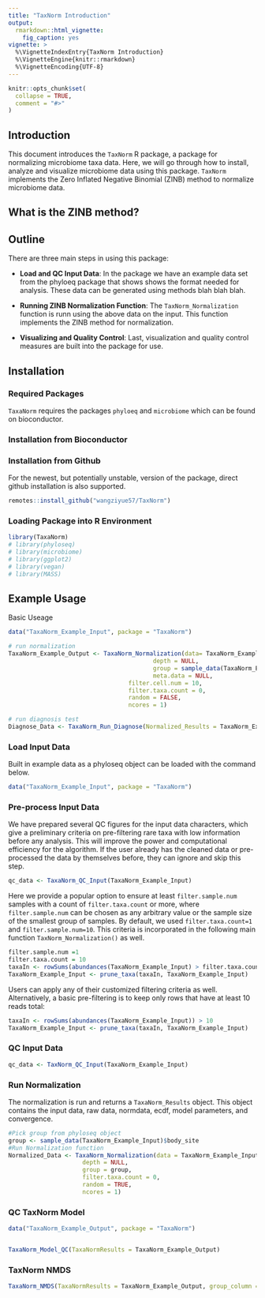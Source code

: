 ```yaml
---
title: "TaxNorm Introduction"
output: 
  rmarkdown::html_vignette:
    fig_caption: yes
vignette: >
  %\VignetteIndexEntry{TaxNorm Introduction}
  %\VignetteEngine{knitr::rmarkdown}
  %\VignetteEncoding{UTF-8}
---
```



```r
knitr::opts_chunk$set(
  collapse = TRUE,
  comment = "#>"
)
```


## Introduction

This document introduces the `TaxNorm` R package, a package for normalizing microbiome taxa data. Here, we will go through how to install, analyze and visualize microbiome data using this package. `TaxNorm` implements the Zero Inflated Negative Binomial (ZINB) method to normalize microbiome data. 

## What is the ZINB method?


## Outline

There are three main steps in using this package: 

- **Load and QC Input Data**: In the package we have an example data set from the phyloeq package that shows shows the format needed for analysis. These data can be generated using methods blah blah blah. 

- **Running ZINB Normalization Function**: The `TaxNorm_Normalization` function is runn using the above data on the input. This function implements the ZINB method for normalization.

- **Visualizing and Quality Control**: Last, visualization and quality control measures are built into the package for use. 


## Installation

### Required Packages 

`TaxaNorm` requires the packages `phyloeq` and `microbiome` which can be found on bioconductor. 

### Installation from Bioconductor

### Installation from Github

For the newest, but potentially unstable, version of the package, direct github installation is also supported.

```r
remotes::install_github("wangziyue57/TaxNorm")
```

### Loading Package into R Environment 

```r
library(TaxaNorm)
# library(phyloseq)
# library(microbiome)
# library(ggplot2)
# library(vegan)
# library(MASS)
```



## Example Usage

Basic Useage
```r
data("TaxaNorm_Example_Input", package = "TaxaNorm")

# run normalization
TaxaNorm_Example_Output <- TaxaNorm_Normalization(data= TaxaNorm_Example_Input, 
                                         depth = NULL, 
                                         group = sample_data(TaxaNorm_Example_Input)$body_site, 
                                         meta.data = NULL,
                                  filter.cell.num = 10,
                                  filter.taxa.count = 0,
                                  random = FALSE,
                                  ncores = 1)

# run diagnosis test
Diagnose_Data <- TaxaNorm_Run_Diagnose(Normalized_Results = TaxaNorm_Example_Output, prev = TRUE, equiv = TRUE, group = sample_data(TaxaNorm_Example_Input)$body_site)


```


### Load Input Data

Built in example data as a phyloseq object can be loaded with the command below. 

```r
data("TaxaNorm_Example_Input", package = "TaxaNorm")

```


### Pre-process Input Data

We have prepared several QC figures for the input data characters, which give a preliminary criteria on pre-filtering rare taxa with low information before any analysis. This will improve the power and computational efficiency for the algorithm. If the user already has the cleaned data or pre-processed the data by themselves before, they can ignore and skip this step.

```r
qc_data <- TaxaNorm_QC_Input(TaxaNorm_Example_Input)
```

Here we provide a popular option to ensure at least `filter.sample.num` samples with a count of `filter.taxa.count` or more, where `filter.sample.num` can be chosen as any arbitrary value or the sample size of the smallest group of samples. By default, we used `filter.taxa.count=1` and `filter.sample.num=10`. This criteria is incorporated in the following main function `TaxNorm_Normalization()` as well. 

```r
filter.sample.num =1
filter.taxa.count = 10
taxaIn <- rowSums(abundances(TaxaNorm_Example_Input) > filter.taxa.count) > filter.sample.num
TaxaNorm_Example_Input <- prune_taxa(taxaIn, TaxaNorm_Example_Input) 
```

Users can apply any of their customized filtering criteria as well. Alternatively, a basic pre-filtering is to keep only rows that have at least 10 reads total:

```r
taxaIn <- rowSums(abundances(TaxaNorm_Example_Input)) > 10
TaxaNorm_Example_Input <- prune_taxa(taxaIn, TaxaNorm_Example_Input) 
```

### QC Input Data

```r
qc_data <- TaxNorm_QC_Input(TaxaNorm_Example_Input)
```

### Run Normalization

The normalization is run and returns a `TaxaNorm_Results` object. This object contains the input data, raw data, normdata, ecdf, model parameters, and convergence. 

```r
#Pick group from phyloseq object
group <- sample_data(TaxaNorm_Example_Input)$body_site
#Run Normalization function
Normalized_Data <- TaxaNorm_Normalization(data = TaxaNorm_Example_Input, 
                     depth = NULL,
                     group = group, 
                     filter.taxa.count = 0,
                     random = TRUE,
                     ncores = 1)

```



### QC TaxNorm Model

```r

data("TaxaNorm_Example_Output", package = "TaxaNorm")


TaxaNorm_Model_QC(TaxaNormResults = TaxaNorm_Example_Output)
```


### TaxNorm NMDS

```r

TaxaNorm_NMDS(TaxaNormResults = TaxaNorm_Example_Output, group_column = "body_site")

```



